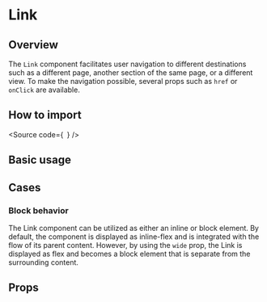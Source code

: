 

<Meta of={Stories} />

# Link

## Overview

The `Link` component facilitates user navigation to different destinations such as a different page, another section of the same page, or a different view.
To make the navigation possible, several props such as `href` or `onClick` are available.

## How to import

<Source
  code={`
`}
/>

## Basic usage

<Canvas of={Stories.Base} />

## Cases

### Block behavior

The Link component can be utilized as either an inline or block element.
By default, the component is displayed as inline-flex and is integrated with the flow of its parent content.
However, by using the `wide` prop, the Link is displayed as flex and becomes a block element that is separate from the surrounding content.

<Canvas of={CaseStories.Block} />

## Props

<ArgTypes of={Stories} />
